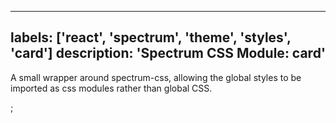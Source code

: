 

---
labels: ['react', 'spectrum', 'theme', 'styles', 'card']
description: 'Spectrum CSS Module: card'
---


A small wrapper around spectrum-css, allowing the global
styles to be imported as css modules rather than global CSS.

<CSSModulePreview styles={styles} />;

